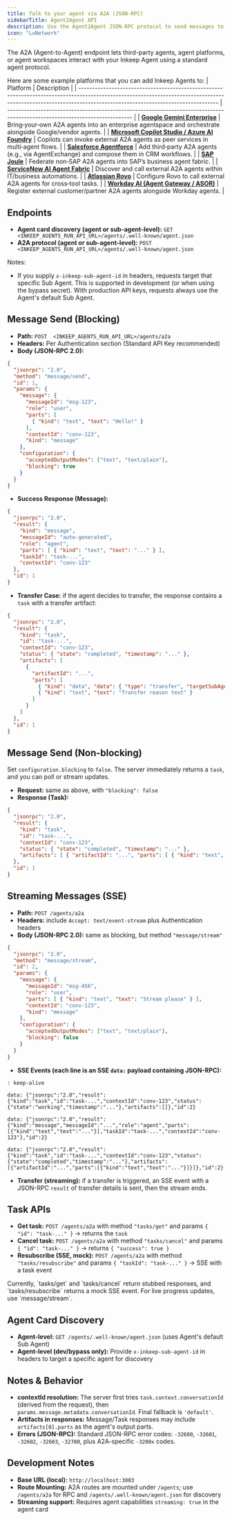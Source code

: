 ```yaml
---
title: Talk to your agent via A2A (JSON-RPC)
sidebarTitle: Agent2Agent API
description: Use the Agent2Agent JSON-RPC protocol to send messages to your agent and receive results, with optional streaming.
icon: "LuNetwork"
---
```


The A2A (Agent-to-Agent) endpoint lets third-party agents, agent platforms, or agent workspaces interact with your Inkeep Agent using a standard agent protocol.

Here are some example platforms that you can add Inkeep Agents to:
| Platform                                                                                                                                                                                                       | Description                                                                                                                 |
| -------------------------------------------------------------------------------------------------------------------------------------------------------------------------------------------------------------- | --------------------------------------------------------------------------------------------------------------------------- |
| **[Google Gemini Enterprise](https://cloud.google.com/gemini-enterprise/faq)**                                                                                                                                 | Bring‑your‑own A2A agents into an enterprise agentspace and orchestrate alongside Google/vendor agents. |
| **[Microsoft Copilot Studio / Azure AI Foundry](https://microsoftlearning.github.io/mslearn-ai-agents/Instructions/06-multi-remote-agents-with-a2a.html)**                                                     | Copilots can invoke external A2A agents as peer services in multi‑agent flows.                    |
| **[Salesforce Agentforce](https://architect.salesforce.com/fundamentals/agentic-patterns)**                                                                                                                    | Add third‑party A2A agents (e.g., via AgentExchange) and compose them in CRM workflows.         |
| **[SAP Joule](https://learning.sap.com/courses/boosting-ai-driven-business-transformation-with-joule-agents/enabling-interoperability-for-ai-agents)**                                                         | Federate non‑SAP A2A agents into SAP’s business agent fabric.                                     |
| **[ServiceNow AI Agent Fabric](https://www.servicenow.com/community/now-assist-articles/introducing-ai-agent-fabric-enable-mcp-and-a2a-for-your-agentic/ta-p/3373907)**                                        | Discover and call external A2A agents within IT/business automations.                                      |
| **[Atlassian Rovo](https://support.atlassian.com/atlassian-rovo-mcp-server/docs/getting-started-with-the-atlassian-remote-mcp-server/)**                                                                       | Configure Rovo to call external A2A agents for cross‑tool tasks.                                  |
| **[Workday AI (Agent Gateway / ASOR)](https://investor.workday.com/2025-06-03-Workday-Announces-New-AI-Agent-Partner-Network-and-Agent-Gateway-to-Power-the-Next-Generation-of-Human-and-Digital-Workforces)** | Register external customer/partner A2A agents alongside Workday agents.                  |

<Snippet file="auth/RunApiAuthModes.mdx" />

## Endpoints
- **Agent card discovery (agent or sub-agent-level):** `GET <INKEEP_AGENTS_RUN_API_URL>/agents/.well-known/agent.json`
- **A2A protocol (agent or sub-agent-level):** `POST <INKEEP_AGENTS_RUN_API_URL>/agents/.well-known/agent.json`

Notes:
- If you supply `x-inkeep-sub-agent-id` in headers, requests target that specific Sub Agent. This is supported in development (or when using the bypass secret). With production API keys, requests always use the Agent's default Sub Agent.

## Message Send (Blocking)

- **Path:** `POST  <INKEEP_AGENTS_RUN_API_URL>/agents/a2a`
- **Headers:** Per Authentication section (Standard API Key recommended)
- **Body (JSON-RPC 2.0):**

```json
{
  "jsonrpc": "2.0",
  "method": "message/send",
  "id": 1,
  "params": {
    "message": {
      "messageId": "msg-123",
      "role": "user",
      "parts": [
        { "kind": "text", "text": "Hello!" }
      ],
      "contextId": "conv-123",
      "kind": "message"
    },
    "configuration": {
      "acceptedOutputModes": ["text", "text/plain"],
      "blocking": true
    }
  }
}
```

- **Success Response (Message):**

```json
{
  "jsonrpc": "2.0",
  "result": {
    "kind": "message",
    "messageId": "auto-generated",
    "role": "agent",
    "parts": [ { "kind": "text", "text": "..." } ],
    "taskId": "task-...",
    "contextId": "conv-123"
  },
  "id": 1
}
```

- **Transfer Case:** if the agent decides to transfer, the response contains a `task` with a transfer artifact:

```json
{
  "jsonrpc": "2.0",
  "result": {
    "kind": "task",
    "id": "task-...",
    "contextId": "conv-123",
    "status": { "state": "completed", "timestamp": "..." },
    "artifacts": [
      {
        "artifactId": "...",
        "parts": [
          { "kind": "data", "data": { "type": "transfer", "targetSubAgentId": "other-agent-id" } },
          { "kind": "text", "text": "Transfer reason text" }
        ]
      }
    ]
  },
  "id": 1
}
```

## Message Send (Non-blocking)

Set `configuration.blocking` to `false`. The server immediately returns a `task`, and you can poll or stream updates.

- **Request:** same as above, with `"blocking": false`
- **Response (Task):**

```json
{
  "jsonrpc": "2.0",
  "result": {
    "kind": "task",
    "id": "task-...",
    "contextId": "conv-123",
    "status": { "state": "completed", "timestamp": "..." },
    "artifacts": [ { "artifactId": "...", "parts": [ { "kind": "text", "text": "..." } ] } ]
  },
  "id": 1
}
```

## Streaming Messages (SSE)

- **Path:** `POST /agents/a2a`
- **Headers:** include `Accept: text/event-stream` plus Authentication headers
- **Body (JSON-RPC 2.0):** same as blocking, but method `"message/stream"`

```json
{
  "jsonrpc": "2.0",
  "method": "message/stream",
  "id": 2,
  "params": {
    "message": {
      "messageId": "msg-456",
      "role": "user",
      "parts": [ { "kind": "text", "text": "Stream please" } ],
      "contextId": "conv-123",
      "kind": "message"
    },
    "configuration": {
      "acceptedOutputModes": ["text", "text/plain"],
      "blocking": false
    }
  }
}
```

- **SSE Events (each line is an SSE `data:` payload containing JSON-RPC):**

```text
: keep-alive

data: {"jsonrpc":"2.0","result":{"kind":"task","id":"task-...","contextId":"conv-123","status":{"state":"working","timestamp":"..."},"artifacts":[]},"id":2}

data: {"jsonrpc":"2.0","result":{"kind":"message","messageId":"...","role":"agent","parts":[{"kind":"text","text":"..."}],"taskId":"task-...","contextId":"conv-123"},"id":2}

data: {"jsonrpc":"2.0","result":{"kind":"task","id":"task-...","contextId":"conv-123","status":{"state":"completed","timestamp":"..."},"artifacts":[{"artifactId":"...","parts":[{"kind":"text","text":"..."}]}]},"id":2}
```

- **Transfer (streaming):** if a transfer is triggered, an SSE event with a JSON-RPC `result` of transfer details is sent, then the stream ends.

## Task APIs

- **Get task:** `POST /agents/a2a` with method `"tasks/get"` and params `{ "id": "task-..." }` → returns the `task`
- **Cancel task:** `POST /agents/a2a` with method `"tasks/cancel"` and params `{ "id": "task-..." }` → returns `{ "success": true }`
- **Resubscribe (SSE, mock):** `POST /agents/a2a` with method `"tasks/resubscribe"` and params `{ "taskId": "task-..." }` → SSE with a task event

<Note>
Currently, `tasks/get` and `tasks/cancel` return stubbed responses, and `tasks/resubscribe` returns a mock SSE event. For live progress updates, use `message/stream`.
</Note>

## Agent Card Discovery

- **Agent-level:** `GET /agents/.well-known/agent.json` (uses Agent's default Sub Agent)
- **Agent-level (dev/bypass only):** Provide `x-inkeep-sub-agent-id` in headers to target a specific agent for discovery

## Notes & Behavior

- **contextId resolution:** The server first tries `task.context.conversationId` (derived from the request), then `params.message.metadata.conversationId`. Final fallback is `'default'`.
- **Artifacts in responses:** Message/Task responses may include `artifacts[0].parts` as the agent's output parts.
- **Errors (JSON-RPC):** Standard JSON-RPC error codes: `-32600`, `-32601`, `-32602`, `-32603`, `-32700`, plus A2A-specific `-3200x` codes.

## Development Notes

- **Base URL (local):** `http://localhost:3003`
- **Route Mounting:** A2A routes are mounted under `/agents`; use `/agents/a2a` for RPC and `/agents/.well-known/agent.json` for discovery
- **Streaming support:** Requires agent capabilities `streaming: true` in the agent card

